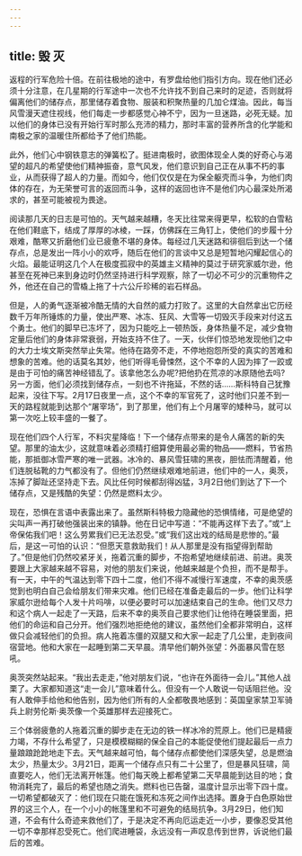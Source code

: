```yaml
---
---
---
```

title: 毁 灭
---




返程的行军危险十倍。在前往极地的途中，有罗盘给他们指引方向。现在他们还必须十分注意，在几星期的行军途中一次也不允许找不到自己来时的足迹，否则就将偏离他们的储存点，那里储存着食物、服装和积聚热量的几加仑煤油。因此，每当风雪漫天遮住视线，他们每走一步都感觉心神不宁，因为一旦迷路，必死无疑。加以他们的身体已没有开始行军时那么充沛的精力，那时丰富的营养所含的化学能和南极之家的温暖住所都给予了他们热能。

此外，他们心中钢铁意志的弹簧松了。挺进南极时，欲图体现全人类的好奇心与渴望的超凡的希望使他们精神振奋，意气风发，他们意识到自己正在从事不朽的事业，从而获得了超人的力量。而如今，他们仅仅是在为保全躯壳而斗争，为他们肉体的存在，为无荣誉可言的返回而斗争，这样的返回也许不是他们内心最深处所渴求的，甚至可能被视为畏途。

阅读那几天的日志是可怕的。天气越来越糟，冬天比往常来得更早，松软的白雪粘在他们鞋底下，结成了厚厚的冰棱，一踩，仿佛踩在三角钉上，使他们的步履十分艰难，酷寒又折磨他们业已疲惫不堪的身体。每经过几天迷路和徘徊后到达一个储存点，总是发出一阵小小的欢呼，随后在他们的言谈中又总是短暂地闪耀起信心的火焰。最能证明这几个人在极度孤寂中的英雄主义精神的莫过于研究家威尔逊，他甚至在死神已来到身边时仍然坚持进行科学观察，除了一切必不可少的沉重物件之外，他还在自己的雪橇上拖了十六公斤珍稀的岩石样品。

但是，人的勇气逐渐被冷酷无情的大自然的威力打败了。这里的大自然拿出它历经数千万年所锤炼的力量，使出严寒、冰冻、狂风、大雪等一切毁灭手段来对付这五个勇士。他们的脚早已冻坏了，因为只能吃上一顿热饭，身体热量不足，减少食物定量后他们的身体非常衰弱，开始支持不住了。一天，伙伴们惊恐地发现他们之中的大力士埃文斯突然举止失常。他待在路旁不走，不停地抱怨所受的真实的苦难和想象的苦难。他的话莫名其妙，他们听得毛骨悚然，这个不幸的人因为摔了一跤或是由于可怕的痛苦神经错乱了。该拿他怎么办呢?把他扔在荒凉的冰原随他去吗?另一方面，他们必须找到储存点，一刻也不许拖延，不然的话……斯科特自己犹豫起来，没往下写。2月17日夜里一点，这个不幸的军官死了，这时他们只差不到一天的路程就能到达那个“屠宰场”，到了那里，他们有上个月屠宰的矮种马，就可以第一次吃上较丰盛的一餐了。

现在他们四个人行军，不料灾星降临！下一个储存点带来的是令人痛苦的新的失望。那里的油太少，这就意味着必须精打细算使用最必需的物品——燃料，节省热能，那抵御冰雪严寒的唯一武器。冰冷的、暴风雪狂啸的黑夜，胆怯而清醒着，他们连脱毡靴的力气都没有了。但他们仍然继续艰难地前进，他们中的一人，奥茨，冻掉了脚趾还坚持走下去。风比任何时候都刮得凶猛，3月2日他们到达了下一个储存点，又是残酷的失望：仍然是燃料太少。

现在，恐惧在言语中表露出来了。虽然斯科特极力隐藏他的恐惧情绪，可是绝望的尖叫声一再打破他强装出来的镇静。他在日记中写道：“不能再这样下去了。”或“上帝保佑我们吧！这么劳累我们已无法忍受。”或“我们这出戏的结局是悲惨的。”最后，是这一可怕的认识：“但愿天意救助我们！从人那里是没有指望得到帮助了。”但是他们仍然咬紧牙关，拖着沉重的脚步，不抱希望地继续前进、前进。奥茨要跟上大家越来越不容易，对他的朋友们来说，他越来越是个负担，而不是帮手。有一天，中午的气温达到零下四十二度，他们不得不减慢行军速度，不幸的奥茨感觉到也明白自己会给朋友们带来灾难。他们已经在准备走最后的一步。他们让科学家威尔逊给每个人发十片吗啡，以便必要时可以加速结束自己的生命。他们又尽力和这个病人一起走了一天路，后来不幸的奥茨自己要求他们让他待在睡袋里面，把他们的命运和自己分开。他们强烈地拒绝他的建议，虽然他们全都非常明白，这样做只会减轻他们的负担。病人拖着冻僵的双腿又和大家一起走了几公里，走到夜间宿营地。他和大家在一起睡到第二天早晨。清早他们朝外张望：外面暴风雪在怒吼。

奥茨突然站起来。“我出去走走，”他对朋友们说，“也许在外面待一会儿。”其他人战栗了。大家都知道这“走一会儿”意味着什么。但没有一个人敢说一句话阻拦他。没有人敢伸手给他和他告别，因为他们所有的人全都敬畏地感到：英国皇家禁卫军骑兵上尉劳伦斯·奥茨像一个英雄那样去迎接死亡。

三个体弱疲惫的人拖着沉重的脚步走在无边的铁一样冰冷的荒原上。他们已是精疲力竭，不存什么希望了，只是模模糊糊的保全自己的本能促使他们提起最后一点力量踉踉跄跄地走下去。天气越来越可怕，每个储存点都使他们深感失望，总是燃油太少，热量太少。3月21日，距离一个储存点只有二十公里了，但是暴风狂啸，简直要吃人，他们无法离开帐篷。他们每天晚上都希望第二天早晨能到达目的地；食物消耗完了，最后的希望也随之消失。燃料也已告罄，温度计显示出零下四十度。一切希望都破灭了：他们现在只能在饿死和冻死之间作出选择。置身于白色原始世界的这三个人，在一个小小的帐篷里和不可避免的结局抗争。3月29日，他们知道，不会有什么奇迹来救他们了，于是决定不再向厄运走近一小步，要像忍受其他一切不幸那样忍受死亡。他们爬进睡袋，永远没有一声叹息传到世界，诉说他们最后的苦难。